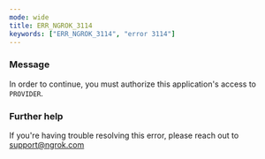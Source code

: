 ```yaml
---
mode: wide
title: ERR_NGROK_3114
keywords: ["ERR_NGROK_3114", "error 3114"]
---
```



### Message

In order to continue, you must authorize this application's access to `PROVIDER`.

<ErrorDetails />

### Further help

If you're having trouble resolving this error, please reach out to [support@ngrok.com](mailto:support@ngrok.com?subject=Help%20with%20ERR_NGROK_3114)
